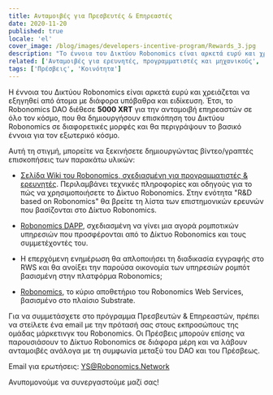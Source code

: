 ```yaml
---
title: Ανταμοιβές για Πρεσβευτές & Επηρεαστές
date: 2020-11-20
published: true
locale: 'el'
cover_image: /blog/images/developers-incentive-program/Rewards_3.jpg
description: "Το έννοια του Δικτύου Robonomics είναι αρκετά ευρύ και χρειάζεται να εξηγηθεί από άτομα με διάφορα υπόβαθρα και ειδίκευση. Έτσι, το Robonomics DAO διέθεσε 5000 XRT για την ανταμοιβή επηρεαστών σε όλο τον κόσμο, που θα δημιουργήσουν επισκόπηση του Δικτύου Robonomics σε διαφορετικές μορφές και θα περιγράψουν το βασικό έννοια για τον εξωτερικό κόσμο."
related: ['Ανταμοιβές για ερευνητές, προγραμματιστές και μηχανικούς', 'Πρόγραμμα κινήτρων κοινότητας']
tags: ['Πρέσβεις', 'Κοινότητα']
---
```


Η έννοια του Δικτύου Robonomics είναι αρκετά ευρύ και χρειάζεται να εξηγηθεί από άτομα με διάφορα υπόβαθρα και ειδίκευση. Έτσι, το Robonomics DAO διέθεσε **5000 XRT** για την ανταμοιβή επηρεαστών σε όλο τον κόσμο, που θα δημιουργήσουν επισκόπηση του Δικτύου Robonomics σε διαφορετικές μορφές και θα περιγράψουν το βασικό έννοια για τον εξωτερικό κόσμο.

Αυτή τη στιγμή, μπορείτε να ξεκινήσετε δημιουργώντας βίντεο/γραπτές επισκοπήσεις των παρακάτω υλικών:

* [Σελίδα Wiki του Robonomics, σχεδιασμένη για προγραμματιστές & ερευνητές](https://wiki.robonomics.network/docs/r-and-d-based-on-robonomics-network/). Περιλαμβάνει τεχνικές πληροφορίες και οδηγούς για το πώς να χρησιμοποιήσετε το Δίκτυο Robonomics. Στην ενότητα "R&D based on Robonomics" θα βρείτε τη λίστα των επιστημονικών ερευνών που βασίζονται στο Δίκτυο Robonomics.

* [Robonomics DAPP](https://robonomics.app/#/), σχεδιασμένη να γίνει μια αγορά ρομποτικών υπηρεσιών που προσφέρονται από το Δίκτυο Robonomics και τους συμμετέχοντές του.

* Η επερχόμενη ενημέρωση θα απλοποιήσει τη διαδικασία εγγραφής στο RWS και θα ανοίξει την παρούσα οικονομία των υπηρεσιών ρομπότ βασισμένη στην πλατφόρμα Robonomics;

* [Robonomics](https://github.com/airalab/robonomics), το κύριο αποθετήριο του Robonomics Web Services, βασισμένο στο πλαίσιο Substrate.

Για να συμμετάσχετε στο πρόγραμμα Πρεσβευτών & Επηρεαστών, πρέπει να στείλετε ένα email με την πρότασή σας στους εκπροσώπους της ομάδας μάρκετινγκ του Robonomics.
Οι Πρέσβεις μπορούν επίσης να παρουσιάσουν το Δίκτυο Robonomics σε διάφορα μέρη και να λάβουν ανταμοιβές ανάλογα με τη συμφωνία μεταξύ του DAO και του Πρέσβεως.

Email για ερωτήσεις:
YS@Robonomics.Network

Ανυπομονούμε να συνεργαστούμε μαζί σας!